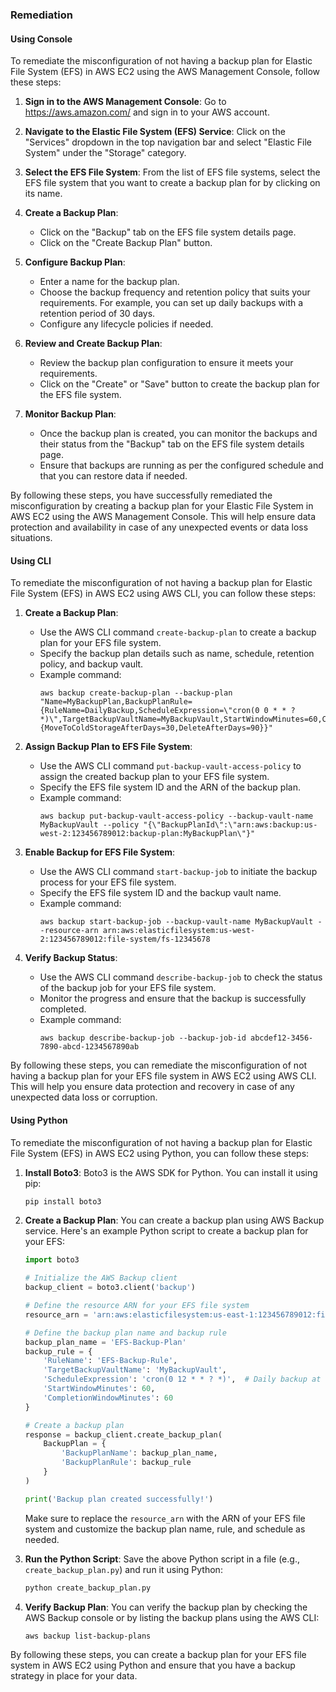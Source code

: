 ### Remediation

#### Using Console

To remediate the misconfiguration of not having a backup plan for Elastic File System (EFS) in AWS EC2 using the AWS Management Console, follow these steps:

1. **Sign in to the AWS Management Console**: Go to https://aws.amazon.com/ and sign in to your AWS account.

2. **Navigate to the Elastic File System (EFS) Service**: Click on the "Services" dropdown in the top navigation bar and select "Elastic File System" under the "Storage" category.

3. **Select the EFS File System**: From the list of EFS file systems, select the EFS file system that you want to create a backup plan for by clicking on its name.

4. **Create a Backup Plan**:
   - Click on the "Backup" tab on the EFS file system details page.
   - Click on the "Create Backup Plan" button.

5. **Configure Backup Plan**:
   - Enter a name for the backup plan.
   - Choose the backup frequency and retention policy that suits your requirements. For example, you can set up daily backups with a retention period of 30 days.
   - Configure any lifecycle policies if needed.

6. **Review and Create Backup Plan**:
   - Review the backup plan configuration to ensure it meets your requirements.
   - Click on the "Create" or "Save" button to create the backup plan for the EFS file system.

7. **Monitor Backup Plan**:
   - Once the backup plan is created, you can monitor the backups and their status from the "Backup" tab on the EFS file system details page.
   - Ensure that backups are running as per the configured schedule and that you can restore data if needed.

By following these steps, you have successfully remediated the misconfiguration by creating a backup plan for your Elastic File System in AWS EC2 using the AWS Management Console. This will help ensure data protection and availability in case of any unexpected events or data loss situations.

#### Using CLI

To remediate the misconfiguration of not having a backup plan for Elastic File System (EFS) in AWS EC2 using AWS CLI, you can follow these steps:

1. **Create a Backup Plan**:
   - Use the AWS CLI command `create-backup-plan` to create a backup plan for your EFS file system.
   - Specify the backup plan details such as name, schedule, retention policy, and backup vault.
   - Example command:
     ```
     aws backup create-backup-plan --backup-plan "Name=MyBackupPlan,BackupPlanRule={RuleName=DailyBackup,ScheduleExpression=\"cron(0 0 * * ? *)\",TargetBackupVaultName=MyBackupVault,StartWindowMinutes=60,CompletionWindowMinutes=120,Lifecycle={MoveToColdStorageAfterDays=30,DeleteAfterDays=90}}"
     ```

2. **Assign Backup Plan to EFS File System**:
   - Use the AWS CLI command `put-backup-vault-access-policy` to assign the created backup plan to your EFS file system.
   - Specify the EFS file system ID and the ARN of the backup plan.
   - Example command:
     ```
     aws backup put-backup-vault-access-policy --backup-vault-name MyBackupVault --policy "{\"BackupPlanId\":\"arn:aws:backup:us-west-2:123456789012:backup-plan:MyBackupPlan\"}"
     ```

3. **Enable Backup for EFS File System**:
   - Use the AWS CLI command `start-backup-job` to initiate the backup process for your EFS file system.
   - Specify the EFS file system ID and the backup vault name.
   - Example command:
     ```
     aws backup start-backup-job --backup-vault-name MyBackupVault --resource-arn arn:aws:elasticfilesystem:us-west-2:123456789012:file-system/fs-12345678
     ```

4. **Verify Backup Status**:
   - Use the AWS CLI command `describe-backup-job` to check the status of the backup job for your EFS file system.
   - Monitor the progress and ensure that the backup is successfully completed.
   - Example command:
     ```
     aws backup describe-backup-job --backup-job-id abcdef12-3456-7890-abcd-1234567890ab
     ```

By following these steps, you can remediate the misconfiguration of not having a backup plan for your EFS file system in AWS EC2 using AWS CLI. This will help you ensure data protection and recovery in case of any unexpected data loss or corruption.

#### Using Python

To remediate the misconfiguration of not having a backup plan for Elastic File System (EFS) in AWS EC2 using Python, you can follow these steps:

1. **Install Boto3**: Boto3 is the AWS SDK for Python. You can install it using pip:
   ```bash
   pip install boto3
   ```

2. **Create a Backup Plan**: You can create a backup plan using AWS Backup service. Here's an example Python script to create a backup plan for your EFS:

   ```python
   import boto3

   # Initialize the AWS Backup client
   backup_client = boto3.client('backup')

   # Define the resource ARN for your EFS file system
   resource_arn = 'arn:aws:elasticfilesystem:us-east-1:123456789012:file-system/fs-12345678'

   # Define the backup plan name and backup rule
   backup_plan_name = 'EFS-Backup-Plan'
   backup_rule = {
       'RuleName': 'EFS-Backup-Rule',
       'TargetBackupVaultName': 'MyBackupVault',
       'ScheduleExpression': 'cron(0 12 * * ? *)',  # Daily backup at 12:00 PM UTC
       'StartWindowMinutes': 60,
       'CompletionWindowMinutes': 60
   }

   # Create a backup plan
   response = backup_client.create_backup_plan(
       BackupPlan = {
           'BackupPlanName': backup_plan_name,
           'BackupPlanRule': backup_rule
       }
   )

   print('Backup plan created successfully!')
   ```

   Make sure to replace the `resource_arn` with the ARN of your EFS file system and customize the backup plan name, rule, and schedule as needed.

3. **Run the Python Script**: Save the above Python script in a file (e.g., `create_backup_plan.py`) and run it using Python:
   ```bash
   python create_backup_plan.py
   ```

4. **Verify Backup Plan**: You can verify the backup plan by checking the AWS Backup console or by listing the backup plans using the AWS CLI:
   ```bash
   aws backup list-backup-plans
   ```

By following these steps, you can create a backup plan for your EFS file system in AWS EC2 using Python and ensure that you have a backup strategy in place for your data.

